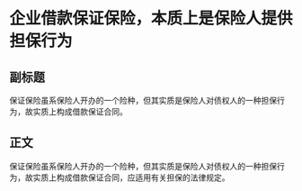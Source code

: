# 企业借款保证保险，本质上是保险人提供担保行为
## 副标题
保证保险虽系保险人开办的一个险种，但其实质是保险人对债权人的一种担保行为，故实质上构成借款保证合同。
## 正文
保证保险虽系保险人开办的一个险种，但其实质是保险人对债权人的一种担保行为，故实质上构成借款保证合同，应适用有关担保的法律规定。